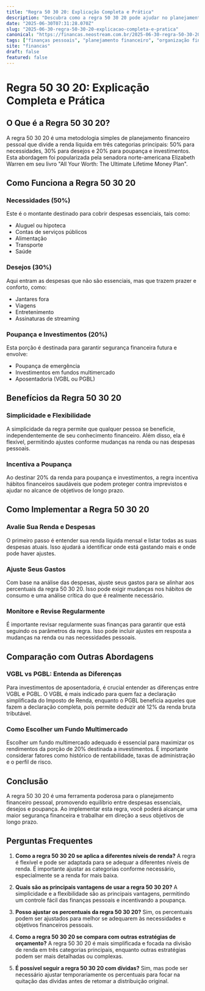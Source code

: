 ```yaml
---
title: "Regra 50 30 20: Explicação Completa e Prática"
description: "Descubra como a regra 50 30 20 pode ajudar no planejamento financeiro pessoal, distribuindo suas despesas em necessidades, desejos e poupança."
date: "2025-06-30T07:31:28.070Z"
slug: "2025-06-30-regra-50-30-20-explicacao-completa-e-pratica"
canonical: "https://financas.neostream.com.br/2025-06-30-regra-50-30-20-explicacao-completa-e-pratica"
tags: ["finanças pessoais", "planejamento financeiro", "organização financeira", "investimentos", "economia doméstica"]
site: "financas"
draft: false
featured: false
---
```


# Regra 50 30 20: Explicação Completa e Prática

## O Que é a Regra 50 30 20?
A regra 50 30 20 é uma metodologia simples de planejamento financeiro pessoal que divide a renda líquida em três categorias principais: 50% para necessidades, 30% para desejos e 20% para poupança e investimentos. Esta abordagem foi popularizada pela senadora norte-americana Elizabeth Warren em seu livro "All Your Worth: The Ultimate Lifetime Money Plan".

## Como Funciona a Regra 50 30 20

### Necessidades (50%)
Este é o montante destinado para cobrir despesas essenciais, tais como:
- Aluguel ou hipoteca
- Contas de serviços públicos
- Alimentação
- Transporte
- Saúde

### Desejos (30%)
Aqui entram as despesas que não são essenciais, mas que trazem prazer e conforto, como:
- Jantares fora
- Viagens
- Entretenimento
- Assinaturas de streaming

### Poupança e Investimentos (20%)
Esta porção é destinada para garantir segurança financeira futura e envolve:
- Poupança de emergência
- Investimentos em fundos multimercado
- Aposentadoria (VGBL ou PGBL)

## Benefícios da Regra 50 30 20

### Simplicidade e Flexibilidade
A simplicidade da regra permite que qualquer pessoa se beneficie, independentemente de seu conhecimento financeiro. Além disso, ela é flexível, permitindo ajustes conforme mudanças na renda ou nas despesas pessoais.

### Incentiva a Poupança
Ao destinar 20% da renda para poupança e investimentos, a regra incentiva hábitos financeiros saudáveis que podem proteger contra imprevistos e ajudar no alcance de objetivos de longo prazo.

## Como Implementar a Regra 50 30 20

### Avalie Sua Renda e Despesas
O primeiro passo é entender sua renda líquida mensal e listar todas as suas despesas atuais. Isso ajudará a identificar onde está gastando mais e onde pode haver ajustes.

### Ajuste Seus Gastos
Com base na análise das despesas, ajuste seus gastos para se alinhar aos percentuais da regra 50 30 20. Isso pode exigir mudanças nos hábitos de consumo e uma análise crítica do que é realmente necessário.

### Monitore e Revise Regularmente
É importante revisar regularmente suas finanças para garantir que está seguindo os parâmetros da regra. Isso pode incluir ajustes em resposta a mudanças na renda ou nas necessidades pessoais.

## Comparação com Outras Abordagens

### VGBL vs PGBL: Entenda as Diferenças
Para investimentos de aposentadoria, é crucial entender as diferenças entre VGBL e PGBL. O VGBL é mais indicado para quem faz a declaração simplificada do Imposto de Renda, enquanto o PGBL beneficia aqueles que fazem a declaração completa, pois permite deduzir até 12% da renda bruta tributável.

### Como Escolher um Fundo Multimercado
Escolher um fundo multimercado adequado é essencial para maximizar os rendimentos da porção de 20% destinada a investimentos. É importante considerar fatores como histórico de rentabilidade, taxas de administração e o perfil de risco.

## Conclusão
A regra 50 30 20 é uma ferramenta poderosa para o planejamento financeiro pessoal, promovendo equilíbrio entre despesas essenciais, desejos e poupança. Ao implementar esta regra, você poderá alcançar uma maior segurança financeira e trabalhar em direção a seus objetivos de longo prazo.

## Perguntas Frequentes

1. **Como a regra 50 30 20 se aplica a diferentes níveis de renda?**
   A regra é flexível e pode ser adaptada para se adequar a diferentes níveis de renda. É importante ajustar as categorias conforme necessário, especialmente se a renda for mais baixa.

2. **Quais são as principais vantagens de usar a regra 50 30 20?**
   A simplicidade e a flexibilidade são as principais vantagens, permitindo um controle fácil das finanças pessoais e incentivando a poupança.

3. **Posso ajustar os percentuais da regra 50 30 20?**
   Sim, os percentuais podem ser ajustados para melhor se adequarem às necessidades e objetivos financeiros pessoais.

4. **Como a regra 50 30 20 se compara com outras estratégias de orçamento?**
   A regra 50 30 20 é mais simplificada e focada na divisão de renda em três categorias principais, enquanto outras estratégias podem ser mais detalhadas ou complexas.

5. **É possível seguir a regra 50 30 20 com dívidas?**
   Sim, mas pode ser necessário ajustar temporariamente os percentuais para focar na quitação das dívidas antes de retomar a distribuição original.